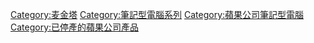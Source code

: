 {{main|PowerBook}}
[[Category:麦金塔|Category:麦金塔]]
[[Category:筆記型電腦系列|Category:筆記型電腦系列]]
[[Category:蘋果公司筆記型電腦|Category:蘋果公司筆記型電腦]]
[[Category:已停產的蘋果公司產品|Category:已停產的蘋果公司產品]]